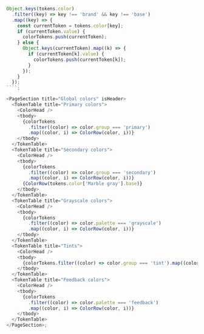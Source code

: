 

`````js
Object.keys(tokens.color)
  .filter((key) => key !== 'brand' && key !== 'base')
  .map((key) => {
    const currentToken = tokens.color[key];
    if (currentToken.value) {
      colorTokens.push(currentToken);
    } else {
      Object.keys(currentToken).map((k) => {
        if (currentToken[k].value) {
          colorTokens.push(currentToken[k]);
        }
      });
    }
  });
````;

<PageSection title="Global colors" isHeader>
  <TokenTable title="Primary colors">
    <ColorHead />
    <tbody>
      {colorTokens
        .filter((color) => color.group === 'primary')
        .map((color, i) => ColorRow(color, i))}
    </tbody>
  </TokenTable>
  <TokenTable title="Secondary colors">
    <ColorHead />
    <tbody>
      {colorTokens
        .filter((color) => color.group === 'secondary')
        .map((color, i) => ColorRow(color, i))}
      {ColorRow(tokens.color['Marble gray'].base)}
    </tbody>
  </TokenTable>
  <TokenTable title="Grayscale colors">
    <ColorHead />
    <tbody>
      {colorTokens
        .filter((color) => color.palette === 'grayscale')
        .map((color, i) => ColorRow(color, i))}
    </tbody>
  </TokenTable>
  <TokenTable title="Tints">
    <ColorHead />
    <tbody>
      {colorTokens.filter((color) => color.group === 'tint').map((color, i) => ColorRow(color, i))}
    </tbody>
  </TokenTable>
  <TokenTable title="Feedback colors">
    <ColorHead />
    <tbody>
      {colorTokens
        .filter((color) => color.palette === 'feedback')
        .map((color, i) => ColorRow(color, i))}
    </tbody>
  </TokenTable>
</PageSection>;
`````
